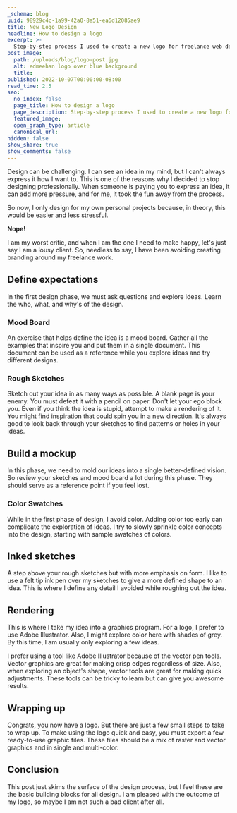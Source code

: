 ```yaml
---
_schema: blog
uuid: 98929c4c-1a99-42a0-8a51-ea6d12085ae9
title: New Logo Design
headline: How to design a logo
excerpt: >-
  Step-by-step process I used to create a new logo for freelance web development business.
post_image:
  path: /uploads/blog/logo-post.jpg
  alt: edmeehan logo over blue background
  title:
published: 2022-10-07T00:00:00-08:00
read_time: 2.5
seo:
  no_index: false
  page_title: How to design a logo
  page_description: Step-by-step process I used to create a new logo for freelance web development business.
  featured_image:
  open_graph_type: article
  canonical_url:
hidden: false
show_share: true
show_comments: false
---
```


Design can be challenging. I can see an idea in my mind, but I can't always express it how I want to. This is one of the reasons why I decided to stop designing professionally. When someone is paying you to express an idea, it can add more pressure, and for me, it took the fun away from the process.

So now, I only design for my own personal projects because, in theory, this would be easier and less stressful.

**Nope!**

I am my worst critic, and when I am the one I need to make happy, let's just say I am a lousy client. So, needless to say, I have been avoiding creating branding around my freelance work.

## Define expectations

In the first design phase, we must ask questions and explore ideas. Learn the who, what, and why's of the design.

### Mood Board

An exercise that helps define the idea is a mood board. Gather all the examples that inspire you and put them in a single document. This document can be used as a reference while you explore ideas and try different designs.

<ArticleImage caption="A collection of logos I found that matched the style I was looking for." path="/uploads/blog/logo-insperation.png" ar="1600/560" jumbo={false} />

### Rough Sketches

Sketch out your idea in as many ways as possible. A blank page is your enemy. You must defeat it with a pencil on paper. Don't let your ego block you. Even if you think the idea is stupid, attempt to make a rendering of it. You might find inspiration that could spin you in a new direction. It's always good to look back through your sketches to find patterns or holes in your ideas.

<ArticleImage caption="Sketches showing the evolution of the logo idea." path="/uploads/blog/logo-sketches.png" ar="1600/560" jumbo={false} />

## Build a mockup

In this phase, we need to mold our ideas into a single better-defined vision. So review your sketches and mood board a lot during this phase. They should serve as a reference point if you feel lost.

### Color Swatches

While in the first phase of design, I avoid color. Adding color too early can complicate the exploration of ideas. I try to slowly sprinkle color concepts into the design, starting with sample swatches of colors.

<ArticleImage caption="Color swatches for logo design." path="/uploads/blog/logo-color-swatches.png" ar="1600/560" jumbo={false} />

## Inked sketches

A step above your rough sketches but with more emphasis on form. I like to use a felt tip ink pen over my sketches to give a more defined shape to an idea. This is where I define any detail I avoided while roughing out the idea.

<ArticleImage caption="Sketches with ink for detail." path="/uploads/blog/logo-sketches-ink.png" ar="1600/560" jumbo={false} />

## Rendering

This is where I take my idea into a graphics program. For a logo, I prefer to use Adobe Illustrator. Also, I might explore color here with shades of grey. By this time, I am usually only exploring a few ideas.

<ArticleImage caption="Exploring the shape of the letter E." path="/uploads/blog/logo-draft-render.png" ar="1600/560" jumbo={false} />

I prefer using a tool like Adobe Illustrator because of the vector pen tools. Vector graphics are great for making crisp edges regardless of size. Also, when exploring an object's shape, vector tools are great for making quick adjustments. These tools can be tricky to learn but can give you awesome results.

<ArticleImage caption="Adding color detail to the final logo shape." path="/uploads/blog/logo-color-options.png" ar="1600/560" jumbo={false} />

## Wrapping up

Congrats, you now have a logo. But there are just a few small steps to take to wrap up. To make using the logo quick and easy, you must export a few ready-to-use graphic files. These files should be a mix of raster and vector graphics and in single and multi-color.

<ArticleImage caption="Final logo design!" path="/uploads/blog/logo-edmeehan.png" ar="1600/1000" jumbo={false} />

## Conclusion

This post just skims the surface of the design process, but I feel these are the basic building blocks for all design. I am pleased with the outcome of my logo, so maybe I am not such a bad client after all.